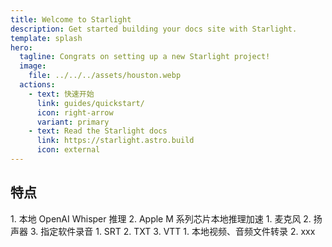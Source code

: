 ```yaml
---
title: Welcome to Starlight
description: Get started building your docs site with Starlight.
template: splash
hero:
  tagline: Congrats on setting up a new Starlight project!
  image:
    file: ../../../assets/houston.webp
  actions:
    - text: 快速开始
      link: guides/quickstart/
      icon: right-arrow
      variant: primary
    - text: Read the Starlight docs
      link: https://starlight.astro.build
      icon: external
---
```



## 特点

<CardGrid stagger>
	<Card title="实时语音识别" icon="pencil">
	1. 本地 OpenAI Whisper 推理
	2. Apple M 系列芯片本地推理加速
	</Card>
	<Card title="录音" icon="add-document">
	1. 麦克风
	2. 扬声器
	3. 指定软件录音
	</Card>
	<Card title="文本、字幕导出" icon="setting">
	1. SRT
	2. TXT
	3. VTT
	</Card>
	<Card title="更多内容" icon="open-book">
	1. 本地视频、音频文件转录
	2. xxx
	</Card>
</CardGrid>
